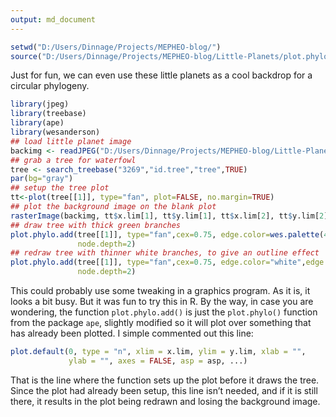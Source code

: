 ```yaml
---
output: md_document
---
```

```r
setwd("D:/Users/Dinnage/Projects/MEPHEO-blog/")
source("D:/Users/Dinnage/Projects/MEPHEO-blog/Little-Planets/plot.phylo.add.R")
```

Just for fun, we can even use these little planets as a cool backdrop for a circular phylogeny.

```r
library(jpeg)
library(treebase)
library(ape)
library(wesanderson)
## load little planet image
backimg <- readJPEG("D:/Users/Dinnage/Projects/MEPHEO-blog/Little-Planets/HerdsmanLake_edit_small_centred4.jpg")
## grab a tree for waterfowl
tree <- search_treebase("3269","id.tree","tree",TRUE)
par(bg="gray")
## setup the tree plot
tt<-plot(tree[[1]], type="fan", plot=FALSE, no.margin=TRUE)
## plot the background image on the blank plot
rasterImage(backimg, tt$x.lim[1], tt$y.lim[1], tt$x.lim[2], tt$y.lim[2])
## draw tree with thick green branches
plot.phylo.add(tree[[1]], type="fan",cex=0.75, edge.color=wes.palette(4, "Rushmore")[3],edge.width=6, label.offset=0.1,
               node.depth=2)
## redraw tree with thinner white branches, to give an outline effect
plot.phylo.add(tree[[1]], type="fan",cex=0.75, edge.color="white",edge.width=4, label.offset=0.1,
               node.depth=2)

```

This could probably use some tweaking in a graphics program. As it is, it looks a bit busy. But it was fun to try this in R. By the way, in case you are wondering, the function `plot.phylo.add()` is just the `plot.phylo()` function from the package `ape`, slightly modified so it will plot over something that has already been plotted. I simple commented out this line:

```r
plot.default(0, type = "n", xlim = x.lim, ylim = y.lim, xlab = "", 
             ylab = "", axes = FALSE, asp = asp, ...)
```

That is the line where the function sets up the plot before it draws the tree. Since the plot had already been setup, this line isn't needed, and if it is still there, it results in the plot being redrawn and losing the background image.

